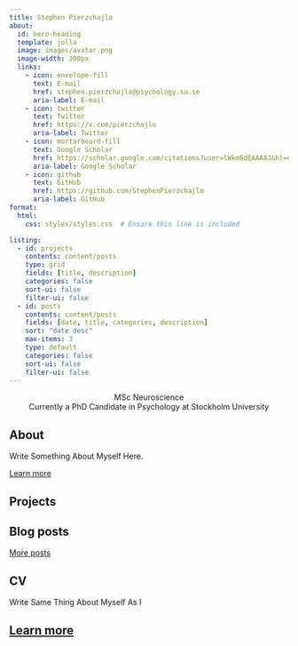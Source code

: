 ```yaml
---
title: Stephen Pierzchajlo
about:
  id: hero-heading
  template: jolla
  image: images/avatar.png
  image-width: 300px
  links:
    - icon: envelope-fill
      text: E-mail
      href: stephen.pierzchajlo@psychology.su.se
      aria-label: E-mail
    - icon: twitter
      text: Twitter
      href: https://x.com/pierzchajlo
      aria-label: Twitter
    - icon: mortarboard-fill
      text: Google Scholar
      href: https://scholar.google.com/citations?user=lWkmBdEAAAAJ&hl=en
      aria-label: Google Scholar
    - icon: github
      text: GitHub
      href: https://github.com/StephenPierzchajlo
      aria-label: GitHub
format:
  html:
    css: styles/styles.css  # Ensure this line is included

listing:
  - id: projects
    contents: content/posts
    type: grid
    fields: [title, description]
    categories: false
    sort-ui: false
    filter-ui: false
  - id: posts
    contents: content/posts
    fields: [date, title, categories, description]
    sort: "date desc"
    max-items: 3
    type: default
    categories: false
    sort-ui: false
    filter-ui: false
---
```


::: {#hero-heading style="text-align: center"}
MSc Neuroscience\
Currently a PhD Candidate in Psychology at Stockholm University
:::

## About

Write Something About Myself Here.

[Learn more](content/about.qmd "Learn more about me")

## Projects

::: {#projects}
:::

## Blog posts

::: {#posts}
:::

[More posts](content/blog.qmd "See more blog posts")

## CV

Write Same Thing About Myself As I

## [Learn more](content/cv/cv.qmd "Learn more about my CV")
